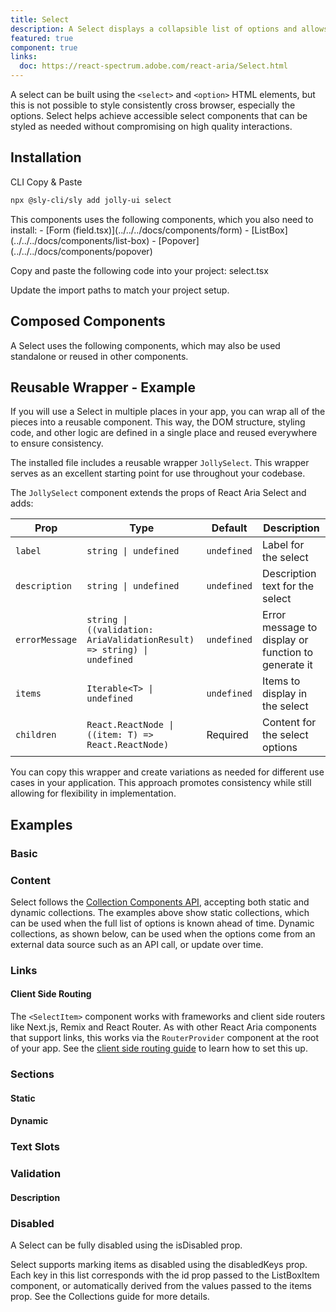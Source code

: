 ```yaml
---
title: Select
description: A Select displays a collapsible list of options and allows a user to select one of them.
featured: true
component: true
links:
  doc: https://react-spectrum.adobe.com/react-aria/Select.html
---
```


A select can be built using the `<select>` and `<option>` HTML elements, but this is not possible to style consistently cross browser, especially the options. Select helps achieve accessible select components that can be styled as needed without compromising on high quality interactions.

<ComponentPreview name="select-demo" />

## Installation

<Tabs defaultValue="cli">

<TabsList>
  <TabsTrigger value="cli">CLI</TabsTrigger>
  <TabsTrigger value="manual">Copy & Paste</TabsTrigger>
</TabsList>

<TabsContent value="cli">

```bash
npx @sly-cli/sly add jolly-ui select
```

</TabsContent>

<TabsContent value="manual">

<Steps>

<Step>
  This components uses the following components, which you also need to install:
  - [Form (field.tsx)](../../../docs/components/form)
  - [ListBox](../../../docs/components/list-box)
  - [Popover](../../../docs/components/popover)

</Step>

<Step>Copy and paste the following code into your project: select.tsx</Step>

<ComponentSource name="select" />

<Step>Update the import paths to match your project setup.</Step>

</Steps>

</TabsContent>

</Tabs>

## Composed Components

A Select uses the following components, which may also be used standalone or reused in other components.

<ComponentCards>
  <ComponentCard component="label" />
  <ComponentCard component="button" />
  <ComponentCard component="popover" />
  <ComponentCard component="listbox" />
</ComponentCards>

## Reusable Wrapper - Example

If you will use a Select in multiple places in your app, you can wrap all of the pieces into a reusable component. This way, the DOM structure, styling code, and other logic are defined in a single place and reused everywhere to ensure consistency.

The installed file includes a reusable wrapper `JollySelect`. This wrapper serves as an excellent starting point for use throughout your codebase.

<ComponentPreview name="select-reusable" />

The `JollySelect` component extends the props of React Aria Select and adds:

| Prop           | Type                                                                    | Default     | Description                                         |
| -------------- | ----------------------------------------------------------------------- | ----------- | --------------------------------------------------- |
| `label`        | `string \| undefined`                                                   | `undefined` | Label for the select                                |
| `description`  | `string \| undefined`                                                   | `undefined` | Description text for the select                     |
| `errorMessage` | `string \| ((validation: AriaValidationResult) => string) \| undefined` | `undefined` | Error message to display or function to generate it |
| `items`        | `Iterable<T> \| undefined`                                              | `undefined` | Items to display in the select                      |
| `children`     | `React.ReactNode \| ((item: T) => React.ReactNode)`                     | Required    | Content for the select options                      |

You can copy this wrapper and create variations as needed for different use cases in your application. This approach promotes consistency while still allowing for flexibility in implementation.

## Examples

### Basic

<ComponentPreview name="select-demo" />

### Content

Select follows the [Collection Components API](https://react-spectrum.adobe.com/react-aria/collections.html), accepting both static and dynamic collections. The examples above show static collections, which can be used when the full list of options is known ahead of time. Dynamic collections, as shown below, can be used when the options come from an external data source such as an API call, or update over time.

<ComponentPreview name="select-content" />

### Links

<ComponentPreview name="select-links" />

#### Client Side Routing

The `<SelectItem>` component works with frameworks and client side routers like Next.js, Remix and React Router.
As with other React Aria components that support links, this works via the `RouterProvider` component at the root of your app.
See the [client side routing guide](https://react-spectrum.adobe.com/react-aria/routing.html) to learn how to set this up.

### Sections

#### Static

<ComponentPreview name="select-sections" />

#### Dynamic

<ComponentPreview name="select-sections-dynamic" />

### Text Slots

<ComponentPreview name="select-text-slots" />

### Validation

<ComponentPreview name="select-validation" />

#### Description

<ComponentPreview name="select-description" />

### Disabled

A Select can be fully disabled using the isDisabled prop.

<ComponentPreview name="select-disabled" />

Select supports marking items as disabled using the disabledKeys prop. Each key in
this list corresponds with the id prop passed to the ListBoxItem component, or automatically
derived from the values passed to the items prop. See the Collections guide for more
details.

<ComponentPreview name="select-disabled-items" />
